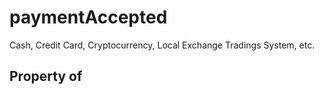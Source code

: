   

# paymentAccepted

Cash, Credit Card, Cryptocurrency, Local Exchange Tradings System, etc.

## Property of



